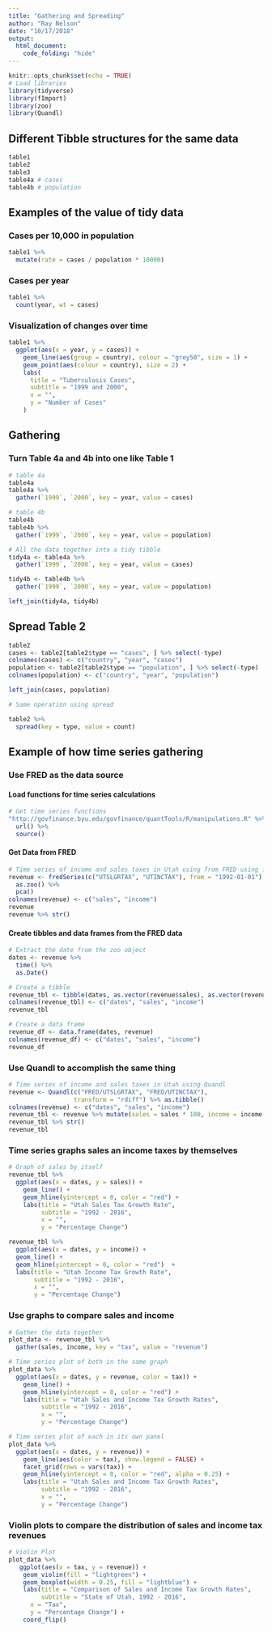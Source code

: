 ```yaml
---
title: "Gathering and Spreading"
author: "Ray Nelson"
date: "10/17/2018"
output:
  html_document:
    code_folding: "hide"
---
```


```r
knitr::opts_chunk$set(echo = TRUE)
# Load libraries
library(tidyverse)
library(fImport)
library(zoo)
library(Quandl)
```

## Different Tibble structures for the same data 

```r
table1
table2
table3
table4a # cases
table4b # population
```

## Examples of the value of tidy data  

### Cases per 10,000 in population  

```r
table1 %>% 
  mutate(rate = cases / population * 10000)
```  

### Cases per year

```r
table1 %>% 
  count(year, wt = cases)
```  

### Visualization of changes over time  

```r
table1 %>% 
  ggplot(aes(x = year, y = cases)) +
    geom_line(aes(group = country), colour = "grey50", size = 1) +
    geom_point(aes(colour = country), size = 2) +
    labs(
      title = "Tuberculosis Cases",
      subtitle = "1999 and 2000",
      x = "",
      y = "Number of Cases"
    )
```  

## Gathering

### Turn Table 4a and 4b into one like Table 1  

```r

# table 4a
table4a
table4a %>%
  gather(`1999`, `2000`, key = year, value = cases)

# table 4b
table4b
table4b %>% 
  gather(`1999`, `2000`, key = year, value = population)

# All the data together into a tidy tibble
tidy4a <- table4a %>%
  gather(`1999`, `2000`, key = year, value = cases)

tidy4b <- table4b %>%
  gather(`1999`, `2000`, key = year, value = population)

left_join(tidy4a, tidy4b)
```  

## Spread Table 2  

```r
table2
cases <- table2[table2$type == "cases", ] %>% select(-type)
colnames(cases) <- c("country", "year", "cases")
population <- table2[table2$type == "population", ] %>% select(-type)
colnames(population) <- c("country", "year", "population")

left_join(cases, population)

# Same operation using spread

table2 %>%
  spread(key = type, value = count)
```


## Example of how time series gathering  

### Use FRED as the data source 

#### Load functions for time series calculations

```r
# Get time series functions
"http://govfinance.byu.edu/govfinance/quantTools/R/manipulations.R" %>%
  url() %>%
  source()
```  

#### Get Data from FRED

```r
# Time series of income and sales taxes in Utah using from FRED using fImport
revenue <- fredSeries(c("UTSLGRTAX", "UTINCTAX"), from = "1992-01-01") %>%
  as.zoo() %>% 
  pca()
colnames(revenue) <- c("sales", "income")
revenue
revenue %>% str()
```

#### Create tibbles and data frames from the FRED data  

```r
# Extract the date from the zoo object
dates <- revenue %>%
  time() %>%
  as.Date()

# Create a tibble
revenue_tbl <- tibble(dates, as.vector(revenue$sales), as.vector(revenue$income))
colnames(revenue_tbl) <- c("dates", "sales", "income")
revenue_tbl

# Create a data frame
revenue_df <- data.frame(dates, revenue)
colnames(revenue_df) <- c("dates", "sales", "income")
revenue_df
```  

### Use Quandl to accomplish the same thing

```r
# Time series of income and sales taxes in Utah using Quandl
revenue <- Quandl(c("FRED/UTSLGRTAX", "FRED/UTINCTAX"),
                  transform = "rdiff") %>% as.tibble()
colnames(revenue) <- c("dates", "sales", "income")
revenue_tbl <- revenue %>% mutate(sales = sales * 100, income = income * 100)
revenue_tbl %>% str()
revenue_tbl
```  

### Time series graphs sales an income taxes by themselves  

```r
# Graph of sales by itself
revenue_tbl %>% 
  ggplot(aes(x = dates, y = sales)) +
    geom_line() +
    geom_hline(yintercept = 0, color = "red") +
    labs(title = "Utah Sales Tax Growth Rate",
         subtitle = "1992 - 2016",
         x = "",
         y = "Percentage Change")

revenue_tbl %>% 
  ggplot(aes(x = dates, y = income)) +
  geom_line() +
  geom_hline(yintercept = 0, color = "red")  +
  labs(title = "Utah Income Tax Growth Rate",
       subtitle = "1992 - 2016",
       x = "",
       y = "Percentage Change")
```  

### Use graphs to compare sales and income  

```r
# Gather the data together
plot_data <- revenue_tbl %>% 
  gather(sales, income, key = "tax", value = "revenue")
```  

```r
# Time series plot of both in the same graph
plot_data %>% 
  ggplot(aes(x = dates, y = revenue, color = tax)) +
    geom_line() +
    geom_hline(yintercept = 0, color = "red") +
    labs(title = "Utah Sales and Income Tax Growth Rates",
         subtitle = "1992 - 2016",
         x = "",
         y = "Percentage Change")

# Time series plot of each in its own panel
plot_data %>% 
  ggplot(aes(x = dates, y = revenue)) +
    geom_line(aes(color = tax), show.legend = FALSE) +
    facet_grid(rows = vars(tax)) +
    geom_hline(yintercept = 0, color = "red", alpha = 0.25) +
    labs(title = "Utah Sales and Income Tax Growth Rates",
         subtitle = "1992 - 2016",
         x = "",
         y = "Percentage Change")
```  

### Violin plots to compare the distribution of sales and income tax revenues  

```r
# Violin Plot
plot_data %>%
   ggplot(aes(x = tax, y = revenue)) +
    geom_violin(fill = "lightgreen") +
    geom_boxplot(width = 0.25, fill = "lightblue") +
    labs(title = "Comparison of Sales and Income Tax Growth Rates",
         subtitle = "State of Utah, 1992 - 2016",
      x = "Tax",
      y = "Percentage Change") +
    coord_flip()
```  








